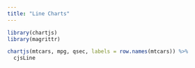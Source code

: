 ```yaml
---
title: "Line Charts"
---
```


```r
library(chartjs)
library(magrittr)
```

```r
chartjs(mtcars, mpg, qsec, labels = row.names(mtcars)) %>% 
  cjsLine
```

